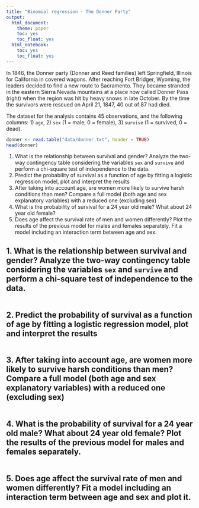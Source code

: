 ```yaml
---
title: "Binomial regression - The Donner Party"
output: 
  html_document: 
    theme: paper
    toc: yes
    toc_float: yes
  html_notebook: 
    toc: yes
    toc_float: yes
---
```


In 1846, the Donner party (Donner and Reed families) left Springfield, Illinois for California in covered wagons. After reaching Fort Bridger, Wyoming, the leaders decided to find a new route to Sacramento. They became stranded in the eastern Sierra Nevada mountains at a place now called Donner Pass (right) when the region was hit by heavy snows in late October. By the time the survivors were rescued on April 21, 1847, 40 out of 87 had died.

The dataset for the analysis contains 45 observations, and the following columns: 1) `age`, 2) `sex` (1 = male, 0 = female), 3) `survive` (1 = survived, 0 = dead).

```r
donner <- read.table("data/donner.txt", header = TRUE)
head(donner)
```

1. What is the relationship between survival and gender? Analyze the two-way contingency table considering the variables `sex` and `survive` and perform a chi-square test of independence to the data.
2. Predict the probability of survival as a function of age by fitting a logistic regression model, plot and interpret the results
3. After taking into account age, are women more likely to survive harsh conditions than men? Compare a full model (both age and sex explanatory variables) with a reduced one (excluding sex)
4. What is the probability of survival for a 24 year old male? What about 24 year old female?
5. Does age affect the survival rate of men and women differently? Plot the results of the previous model for males and females separately. Fit a model including an interaction term between age and sex.


## 1. What is the relationship between survival and gender? Analyze the two-way contingency table considering the variables `sex` and `survive` and perform a chi-square test of independence to the data.

```r

```


## 2. Predict the probability of survival as a function of age by fitting a logistic regression model, plot and interpret the results

```r

```



## 3. After taking into account age, are women more likely to survive harsh conditions than men? Compare a full model (both age and sex explanatory variables) with a reduced one (excluding sex)

```r

```



## 4. What is the probability of survival for a 24 year old male? What about 24 year old female? Plot the results of the previous model for males and females separately.

```r

```



## 5. Does age affect the survival rate of men and women differently?  Fit a model including an interaction term between age and sex and plot it.


```r

```



